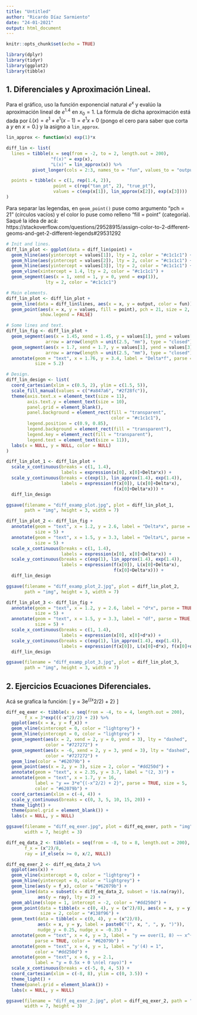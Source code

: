 ```yaml
---
title: "Untitled"
author: "Ricardo Díaz Sarmiento"
date: "24-01-2021"
output: html_document
---
```


```r
knitr::opts_chunk$set(echo = TRUE)
```



```r
library(dplyr)
library(tidyr)
library(ggplot2)
library(tibble)
```


## 1. Diferenciales y Aproximación Lineal.

Para el gráfico, uso la función exponencial natural $e^{x}$ y evalúo la aproximación lineal de $e^{1.4}$ en $x_{0} = 1$. La fórmula de dicha aproximación está dada por $L(x) = e^{1} + e^{1}(x - 1) = e^{1}x + 0$ (pongo el cero para saber que corta a $y$ en $x = 0$.) y la asigno a `lin_approx`.

```r
lin_approx <- function(x) exp(1)*x
```


```r
diff_lin <- list(
  lines = tibble(x = seq(from = -2, to = 2, length.out = 200),
                 "f(x)" = exp(x),
                 "L(x)" = lin_approx(x)) %>% 
          pivot_longer(cols = 2:3, names_to = "fun", values_to = "output"),

  points = tibble(x = c(1, rep(1.4, 2)),
                  point = c(rep("tan_pt", 2), "true_pt"),
                  values = c(exp(x[1]), lin_approx(x[2]), exp(x[3])))
)
```


Para separar las legendas, en `geom_point()` puse como argumento "pch = 21" (círculos vacíos) y el color lo puse como relleno "fill = point" (categoría). Saqué la idea de acá: https://stackoverflow.com/questions/29528915/assign-color-to-2-different-geoms-and-get-2-different-legends#29531292


```r
# Init and lines.
diff_lin_plot <- ggplot(data = diff_lin$point) + 
  geom_hline(aes(yintercept = values[1]), lty = 2, color = "#c1c1c1") + 
  geom_hline(aes(yintercept = values[2]), lty = 2, color = "#c1c1c1") + 
  geom_hline(aes(yintercept = values[3]), lty = 2, color = "#c1c1c1") + 
  geom_vline(xintercept = 1.4, lty = 2, color = "#c1c1c1") + 
  geom_segment(aes(x = 1, xend = 1, y = 0, yend = exp(1)),
               lty = 2, color = "#c1c1c1")

# Main elements.
diff_lin_plot <- diff_lin_plot + 
  geom_line(data = diff_lin$lines, aes(x = x, y = output, color = fun)) + 
  geom_point(aes(x = x, y = values, fill = point), pch = 21, size = 2,
             show.legend = FALSE)

# Some lines and text.
diff_lin_fig <- diff_lin_plot + 
  geom_segment(aes(x = 1.45, xend = 1.45, y = values[1], yend = values[2]),
               arrow = arrow(length = unit(2.5, "mm"), type = "closed")) + 
  geom_segment(aes(x = 1.7, xend = 1.7, y = values[1], yend = values[3]),
               arrow = arrow(length = unit(2.5, "mm"), type = "closed")) + 
  annotate(geom = "text", x = 1.76, y = 3.4, label = "Delta*f", parse = TRUE,
           size = 5.2)

# Design.
diff_lin_design <- list(
  coord_cartesian(xlim = c(0.5, 2), ylim = c(1.5, 5)), 
  scale_fill_manual(values = c("#a847a6", "#2f28fc")), 
  theme(axis.text.x = element_text(size = 11),
        axis.text.y = element_text(size = 10),
        panel.grid = element_blank(),
        panel.background = element_rect(fill = "transparent",
                                        color = "#c1c1c1"),
        legend.position = c(0.9, 0.85),
        legend.background = element_rect(fill = "transparent"),
        legend.key = element_rect(fill = "transparent"),
        legend.text = element_text(size = 11)), 
  labs(x = NULL, y = NULL, color = NULL)
)
```


```r
diff_lin_plot_1 <- diff_lin_plot + 
  scale_x_continuous(breaks = c(1, 1.4),
                     labels = expression(x[0], x[0]+Delta*x)) + 
  scale_y_continuous(breaks = c(exp(1), lin_approx(1.4), exp(1.4)),
                     labels = expression(f(x[0]), L(x[0]+Delta*x),
                                         f(x[0]+Delta*x))) + 
  diff_lin_design
```


```r
ggsave(filename = "diff_examp_plot.jpg", plot = diff_lin_plot_1,
       path = "img", height = 3, width = 7)
```




```r
diff_lin_plot_2 <- diff_lin_fig +
  annotate(geom = "text", x = 1.2, y = 2.6, label = "Delta*x", parse = TRUE,
           size = 5) + 
  annotate(geom = "text", x = 1.5, y = 3.3, label = "Delta*L", parse = TRUE,
           size = 5) + 
  scale_x_continuous(breaks = c(1, 1.4),
                     labels = expression(x[0], x[0]+Delta*x)) + 
  scale_y_continuous(breaks = c(exp(1), lin_approx(1.4), exp(1.4)),
                     labels = expression(f(x[0]), L(x[0]+Delta*x),
                                         f(x[0]+Delta*x))) + 
  diff_lin_design
```

```r
ggsave(filename = "diff_examp_plot_2.jpg", plot = diff_lin_plot_2,
       path = "img", height = 3, width = 7)
```



```r
diff_lin_plot_3 <- diff_lin_fig + 
  annotate(geom = "text", x = 1.2, y = 2.6, label = "d*x", parse = TRUE,
           size = 5) + 
  annotate(geom = "text", x = 1.5, y = 3.3, label = "df", parse = TRUE,
           size = 5) + 
  scale_x_continuous(breaks = c(1, 1.4),
                     labels = expression(x[0], x[0]+d*x)) + 
  scale_y_continuous(breaks = c(exp(1), lin_approx(1.4), exp(1.4)),
                     labels = expression(f(x[0]), L(x[0]+d*x), f(x[0]+d*x))) + 
  diff_lin_design
```


```r
ggsave(filename = "diff_examp_plot_3.jpg", plot = diff_lin_plot_3,
       path = "img", height = 3, width = 7)
```




## 2. Ejercicios Ecuaciones Diferenciales.

Acá se grafica la función:
\[
  y = 3e^{(x^2/2) + 2}
\]

```r
diff_eq_exer <- tibble(x = seq(from = -4, to = 4, length.out = 200),
       f_x = 3*exp(((-x^2)/2) + 2)) %>% 
  ggplot(aes(x = x, y = f_x)) + 
  geom_vline(xintercept = 0, color = "lightgrey") + 
  geom_hline(yintercept = 0, color = "lightgrey") + 
  geom_segment(aes(x = 2, xend = 2, y = 0, yend = 3), lty = "dashed",
               color = "#727272") + 
  geom_segment(aes(x = -6, xend = 2, y = 3, yend = 3), lty = "dashed",
               color = "#727272") + 
  geom_line(color = "#62079b") + 
  geom_point(aes(x = 2, y = 3), size = 2, color = "#dd250d") + 
  annotate(geom = "text", x = 2.35, y = 3.7, label = "(2, 3)") + 
  annotate(geom = "text", x = 1.7, y = 16,
           label = "y == 3*e^{(-x^2/2) + 2}", parse = TRUE, size = 5,
           color = "#62079b") + 
  coord_cartesian(xlim = c(-4, 4)) + 
  scale_y_continuous(breaks = c(0, 3, 5, 10, 15, 20)) + 
  theme_light() + 
  theme(panel.grid = element_blank()) + 
  labs(x = NULL, y = NULL)
```

```r
ggsave(filename = "diff_eq_exer.jpg", plot = diff_eq_exer, path = "img",
       width = 7, height = 3)
```




```r
diff_eq_data_2 <- tibble(x = seq(from = -8, to = 8, length.out = 200),
       f_x = (x^2)/8,
       ray = if_else(x >= 0, x/2, NULL)) 

diff_eq_exer_2 <- diff_eq_data_2 %>% 
  ggplot(aes(x)) + 
  geom_vline(xintercept = 0, color = "lightgrey") + 
  geom_hline(yintercept = 0, color = "lightgrey") + 
  geom_line(aes(y = f_x), color = "#62079b") + 
  geom_line(data = subset(x = diff_eq_data_2, subset = !is.na(ray)),
            aes(y = ray), lty = 2) + 
  geom_abline(slope = 1, intercept = -2, color = "#dd250d") + 
  geom_point(data = tibble(x = c(0, 4), y = (x^2)/8), aes(x = x, y = y),
             size = 2, color = "#138f96") + 
  geom_text(data = tibble(x = c(0, 4), y = (x^2)/8),
            aes(x = x, y = y, label = paste0("(", x, ", ", y, ")")),
            nudge_y = 0.25, nudge_x = -0.35) + 
  annotate(geom = "text", x = 4, y = 3, label = "y == over(1, 8) ~~ x^{2}",
           parse = TRUE, color = "#62079b") + 
  annotate(geom = "text", x = 4, y = 1, label = "y'(4) = 1",
           color = "#dd250d") + 
  annotate(geom = "text", x = 6, y = 2.1,
           label = "y = 0.5x + 0 \n(el rayo)") + 
  scale_x_continuous(breaks = c(-5, 0, 4, 5)) + 
  coord_cartesian(xlim = c(-8, 8), ylim = c(0, 3.5)) + 
  theme_light() + 
  theme(panel.grid = element_blank()) + 
  labs(x = NULL, y = NULL)
```


```r
ggsave(filename = "diff_eq_exer_2.jpg", plot = diff_eq_exer_2, path = "img",
       width = 7, height = 3)
```






